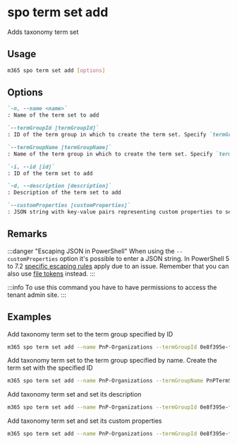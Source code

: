 
# spo term set add

Adds taxonomy term set

## Usage

```sh
m365 spo term set add [options]
```

## Options

```md defintion-list
`-n, --name <name>`
: Name of the term set to add

`--termGroupId [termGroupId]`
: ID of the term group in which to create the term set. Specify `termGroupId` or `termGroupName` but not both

`--termGroupName [termGroupName]`
: Name of the term group in which to create the term set. Specify `termGroupId` or `termGroupName` but not both

`-i, --id [id]`
: ID of the term set to add

`-d, --description [description]`
: Description of the term set to add

`--customProperties [customProperties]`
: JSON string with key-value pairs representing custom properties to set on the term set
```

<Global />

## Remarks

:::danger "Escaping JSON in PowerShell"
When using the `--customProperties` option it's possible to enter a JSON string. In PowerShell 5 to 7.2 [specific escaping rules](./../../../user-guide/using-cli.md#escaping-double-quotes-in-powershell) apply due to an issue. Remember that you can also use [file tokens](./../../../user-guide/using-cli.md#passing-complex-content-into-cli-options) instead.
:::

:::info
To use this command you have to have permissions to access the tenant admin site.
:::

## Examples

Add taxonomy term set to the term group specified by ID

```sh
m365 spo term set add --name PnP-Organizations --termGroupId 0e8f395e-ff58-4d45-9ff7-e331ab728beb
```

Add taxonomy term set to the term group specified by name. Create the term set with the specified ID

```sh
m365 spo term set add --name PnP-Organizations --termGroupName PnPTermSets --id aa70ede6-83d1-466d-8d95-30d29e9bbd7c
```

Add taxonomy term set and set its description

```sh
m365 spo term set add --name PnP-Organizations --termGroupId 0e8f395e-ff58-4d45-9ff7-e331ab728beb --description 'Contains a list of organizations'
```

Add taxonomy term set and set its custom properties

```sh
m365 spo term set add --name PnP-Organizations --termGroupId 0e8f395e-ff58-4d45-9ff7-e331ab728beb --customProperties '{"Property":"Value"}'
```
